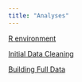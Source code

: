 ```yaml
---
title: "Analyses"
---
```


[R environment](scripts/dot.Renviron.txt)

[Initial Data Cleaning](scripts/PPIES-Downloads.pdf)

[Building Full Data](scripts/PPIES-Data-Join.pdf)
